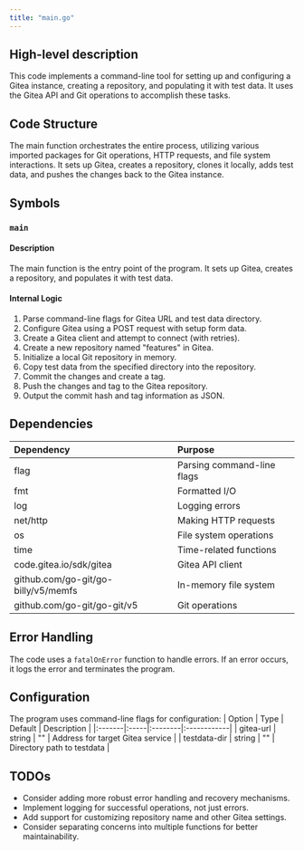 ```yaml
---
title: "main.go"
---
```


## High-level description
This code implements a command-line tool for setting up and configuring a Gitea instance, creating a repository, and populating it with test data. It uses the Gitea API and Git operations to accomplish these tasks.

## Code Structure
The main function orchestrates the entire process, utilizing various imported packages for Git operations, HTTP requests, and file system interactions. It sets up Gitea, creates a repository, clones it locally, adds test data, and pushes the changes back to the Gitea instance.

## Symbols

### `main`
#### Description
The main function is the entry point of the program. It sets up Gitea, creates a repository, and populates it with test data.

#### Internal Logic
1. Parse command-line flags for Gitea URL and test data directory.
2. Configure Gitea using a POST request with setup form data.
3. Create a Gitea client and attempt to connect (with retries).
4. Create a new repository named "features" in Gitea.
5. Initialize a local Git repository in memory.
6. Copy test data from the specified directory into the repository.
7. Commit the changes and create a tag.
8. Push the changes and tag to the Gitea repository.
9. Output the commit hash and tag information as JSON.

## Dependencies
| Dependency | Purpose |
|:-----------|:--------|
| flag | Parsing command-line flags |
| fmt | Formatted I/O |
| log | Logging errors |
| net/http | Making HTTP requests |
| os | File system operations |
| time | Time-related functions |
| code.gitea.io/sdk/gitea | Gitea API client |
| github.com/go-git/go-billy/v5/memfs | In-memory file system |
| github.com/go-git/go-git/v5 | Git operations |

## Error Handling
The code uses a `fatalOnError` function to handle errors. If an error occurs, it logs the error and terminates the program.

## Configuration
The program uses command-line flags for configuration:
| Option | Type | Default | Description |
|:-------|:-----|:--------|:------------|
| gitea-url | string | "" | Address for target Gitea service |
| testdata-dir | string | "" | Directory path to testdata |

## TODOs
- Consider adding more robust error handling and recovery mechanisms.
- Implement logging for successful operations, not just errors.
- Add support for customizing repository name and other Gitea settings.
- Consider separating concerns into multiple functions for better maintainability.